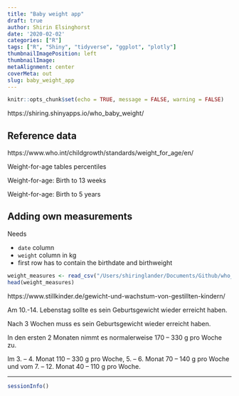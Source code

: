 ```yaml
---
title: "Baby weight app"
draft: true
author: Shirin Elsinghorst
date: '2020-02-02'
categories: ["R"]
tags: ["R", "Shiny", "tidyverse", "ggplot", "plotly"]
thumbnailImagePosition: left
thumbnailImage: 
metaAlignment: center
coverMeta: out
slug: baby_weight_app
---
```


```r
knitr::opts_chunk$set(echo = TRUE, message = FALSE, warning = FALSE)
```


https://shiring.shinyapps.io/who_baby_weight/

## Reference data

https://www.who.int/childgrowth/standards/weight_for_age/en/

Weight-for-age tables
percentiles

Weight-for-age: Birth to 13 weeks


Weight-for-age: Birth to 5 years


## Adding own measurements

Needs

- `date` column
- `weight` column in kg
- first row has to contain the birthdate and birthweight

```r
weight_measures <- read_csv("/Users/shiringlander/Documents/Github/who_baby_weight/data/weight_measures.csv")
head(weight_measures)
```


https://www.stillkinder.de/gewicht-und-wachstum-von-gestillten-kindern/

Am 10.-14. Lebenstag sollte es sein Geburtsgewicht wieder erreicht haben.

Nach 3 Wochen muss es sein Geburtsgewicht wieder erreicht haben.

In den ersten 2 Monaten nimmt es normalerweise 170 – 330 g pro Woche zu.

Im 3. – 4. Monat 110 – 330 g pro Woche, 5. – 6. Monat 70 – 140 g pro Woche und vom 7. – 12. Monat 40 – 110 g pro Woche.


---

```r
sessionInfo()
```

